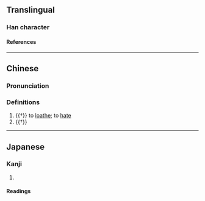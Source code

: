 {{character info/new}}
==Translingual==

===Han character===
{{Han char|rn=61|rad=心|as=13|sn=16|four=|canj=POMA|ids=⿰忄會}}

====References====
{{Han ref|kx=0405.090|dkj=11317|dj=0745.190|hdz=42362.010|uh=61C0}}

----

==Chinese==
{{zh-forms|s=𢙓}}

===Pronunciation===
{{zh-pron
|m=wèi
|c=wai3
|mc=y
|oc=y
|cat=v,a
}}

===Definitions===
{{zh-hanzi}}

# {{†}} to [[loathe]]; to [[hate]]
# {{†}} {{zh-synonym|快|[[fast]]}}

----

==Japanese==

===Kanji===
{{ja-kanji|grade=|rs=心13}}

# {{defn|lang=ja|sort=心13}}

====Readings====
{{ja-readings
|goon=わち, わい
|kanon=わつ, わい
|kanyoon=え<ゑ
|kun=にく-む, もだ-える}}
